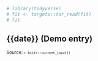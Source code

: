 <!--- Timestamp to trigger book rebuilds: `r Sys.time()` --->

```r
# library(tidyverse)
# fit <- targets::tar_read(fit)
# fit
```

## {{date}} (Demo entry)

<small>Source: <code>`r knitr::current_input()`</code></small>



```r

```

